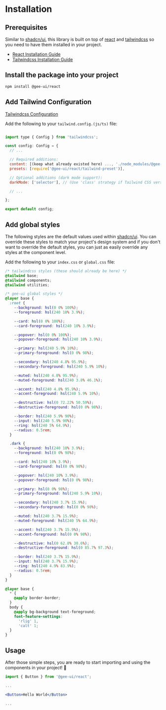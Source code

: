 
<Meta title="Installation" />

# Installation

## Prerequisites

Similar to [shadcn/ui](https://ui.shadcn.com/), this library is built on top of [react](https://react.dev/) and [tailwindcss](https://tailwindcss.com/) so you need to have them installed in your project.

- [React Installation Guide](https://react.dev/learn/installation)
- [Tailwindcss Installation Guide](https://tailwindcss.com/docs/installation)

## Install the package into your project

```bash
npm install @gee-ui/react
```

## Add Tailwind Configuration

[Tailwindcss Configuration](https://tailwindcss.com/docs/configuration)

Add the following to your `tailwind.config.(js/ts)` file:

```js

import type { Config } from 'tailwindcss';

const config: Config = {
  // ...

  // Required additions:
  content: [(keep what already existed here) ..., './node_modules/@gee-ui/react/dist/**/*.{js,cjs}'],
  presets: [require('@gee-ui/react/tailwind-preset')],

  // Optional additions (dark mode support):
  darkMode: ['selector'], // (Use 'class' strategy if Tailwind CSS version is not yet v3.4.1 or higher)

  // ...

};

export default config;
```

## Add global styles

The following styles are the default values used within [shadcn/ui](https://ui.shadcn.com/docs/theming). You can override these styles to match your project's design system and if you don't want to override the default styles, you can just as easily override any styles at the component level.

Add the following to your `index.css` or `global.css` file:

```css
/* tailwindcss styles (these should already be here) */
@tailwind base;
@tailwind components;
@tailwind utilities;

/* gee-ui global styles */
@layer base {
  :root {
    --background: hsl(0 0% 100%);
    --foreground: hsl(240 10% 3.9%);

    --card: hsl(0 0% 100%);
    --card-foreground: hsl(240 10% 3.9%);

    --popover: hsl(0 0% 100%);
    --popover-foreground: hsl(240 10% 3.9%);

    --primary: hsl(240 5.9% 10%);
    --primary-foreground: hsl(0 0% 98%);

    --secondary: hsl(240 4.8% 95.9%);
    --secondary-foreground: hsl(240 5.9% 10%);

    --muted: hsl(240 4.8% 95.9%);
    --muted-foreground: hsl(240 3.8% 46.1%);

    --accent: hsl(240 4.8% 95.9%);
    --accent-foreground: hsl(240 5.9% 10%);

    --destructive: hsl(0 72.22% 50.59%);
    --destructive-foreground: hsl(0 0% 98%);

    --border: hsl(240 5.9% 90%);
    --input: hsl(240 5.9% 90%);
    --ring: hsl(240 5% 64.9%);
    --radius: 0.5rem;
  }

  .dark {
    --background: hsl(240 10% 3.9%);
    --foreground: hsl(0 0% 98%);

    --card: hsl(240 10% 3.9%);
    --card-foreground: hsl(0 0% 98%);

    --popover: hsl(240 10% 3.9%);
    --popover-foreground: hsl(0 0% 98%);

    --primary: hsl(0 0% 98%);
    --primary-foreground: hsl(240 5.9% 10%);

    --secondary: hsl(240 3.7% 15.9%);
    --secondary-foreground: hsl(0 0% 98%);

    --muted: hsl(240 3.7% 15.9%);
    --muted-foreground: hsl(240 5% 64.9%);

    --accent: hsl(240 3.7% 15.9%);
    --accent-foreground: hsl(0 0% 98%);

    --destructive: hsl(0 62.8% 30.6%);
    --destructive-foreground: hsl(0 85.7% 97.3%);

    --border: hsl(240 3.7% 15.9%);
    --input: hsl(240 3.7% 15.9%);
    --ring: hsl(240 4.9% 83.9%);
    --radius: 0.5rem;
  }
}

@layer base {
  * {
    @apply border-border;
  }
  body {
    @apply bg-background text-foreground;
    font-feature-settings:
      'rlig' 1,
      'calt' 1;
  }
}
```

## Usage

After those simple steps, you are ready to start importing and using the components in your project! 🎉

```jsx
import { Button } from '@gee-ui/react';

...

<Button>Hello World</Button>

...

```
